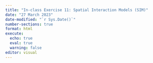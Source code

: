 ```yaml
---
title: "In-class Exercise 11: Spatial Interaction Models (SIM)"
date: "27 March 2023"
date-modified: "`r Sys.Date()`"
number-sections: true
format: html
execute: 
  echo: true
  eval: true
  warning: false
editor: visual
---
```

